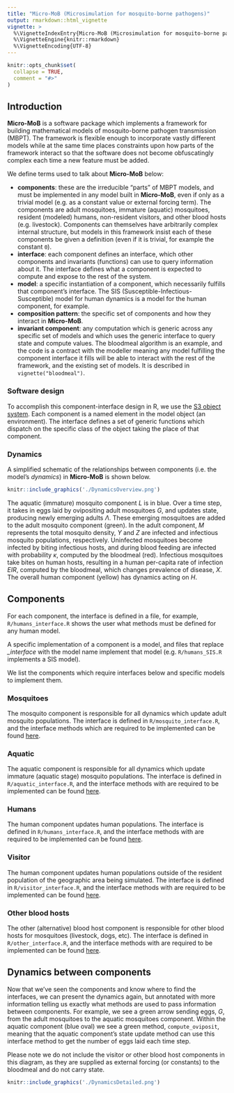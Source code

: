 ```yaml
---
title: "Micro-MoB (Microsimulation for mosquito-borne pathogens)"
output: rmarkdown::html_vignette
vignette: >
  %\VignetteIndexEntry{Micro-MoB (Microsimulation for mosquito-borne pathogens)}
  %\VignetteEngine{knitr::rmarkdown}
  %\VignetteEncoding{UTF-8}
---
```


```r
knitr::opts_chunk$set(
  collapse = TRUE,
  comment = "#>"
)
```

## Introduction

**Micro-MoB** is a software package which implements a framework for building mathematical models of
mosquito-borne pathogen transmission (MBPT). The framework is flexible enough to incorporate vastly different
models while at the same time places constraints upon how parts of the framework interact so that the software does not become obfuscatingly complex each time a new feature must be added.

We define terms used to talk about **Micro-MoB** below:

  * **components**: these are the irreducible "parts" of MBPT models, and must be implemented in any model built
  in **Micro-MoB**, even if only as a trivial model (e.g. as a constant value or external forcing term). The components
  are adult mosquitoes, immature (aquatic) mosquitoes, resident (modeled) humans, non-resident visitors, and other blood hosts
  (e.g. livestock). Components can themselves have arbitrarily complex internal structure, but models in this framework insist
  each of these components be given a definition (even if it is trivial, for example the constant `0`).
  * **interface**: each component defines an interface, which other components and invariants (functions) can use to query
  information about it. The interface defines what a component is expected to compute and expose to the rest of the system.
  * **model**: a specific instantiation of a component, which necessarily fulfills that component's interface. The SIS (Susceptible-Infectious-Susceptible) model for human dynamics is a model for the human component, for example.
  * **composition pattern**: the specific set of components and how they interact in **Micro-MoB**.
  * **invariant component**: any computation which is generic across any specific set of models and which uses the generic interface
  to query state and compute values. The bloodmeal algorithm is an example, and the code
  is a contract with the modeller meaning any model fulfilling the component interface it fills will be able to interact
  with the rest of the framework, and the existing set of models. It is described in `vignette("bloodmeal")`.

### Software design

To accomplish this component-interface design in R, we use the [S3 object system](http://adv-r.had.co.nz/S3.html).
Each component is a named element in the model object (an environment). The interface
defines a set of generic functions which dispatch on the specific class of the object
taking the place of that component.

### Dynamics

A simplified schematic of the relationships between components (i.e. the model's _dynamics_) in
**Micro-MoB** is shown below.

```r
knitr::include_graphics('./DynamicsOverview.png')
```

The aquatic (immature) mosquito component $L$ is in blue. Over a time step, it takes in eggs laid by
ovipositing adult mosquitoes $G$, and updates state, producing newly emerging adults $\Lambda$.
These emerging mosquitoes are added to the adult mosquito component (green). In the adult component,
$M$ represents the total mosquito density, $Y$ and $Z$ are infected and infectious mosquito
populations, respectively. Uninfected mosquitoes become infected by biting infectious hosts,
and during blood feeding are infected with probability $\kappa$, computed by the bloodmeal (red).
Infectious mosquitoes take bites on human hosts, resulting in a human per-capita rate of
infection $EIR$, computed by the bloodmeal, which changes prevalence of disease, $X$. The
overall human component (yellow) has dynamics acting on $H$.

## Components

For each component, the interface is defined in a file, for example, `R/humans_interface.R`
shows the user what methods must be defined for any human model.

A specific implementation of a component is a model, and files that replace _\_interface_ with the
model name implement that model (e.g. `R/humans_SIS.R` implements a SIS model). 

We list the components which require interfaces below and specific models
to implement them.

### Mosquitoes

The mosquito component is responsible for all dynamics which update adult mosquito
populations. The interface is defined in `R/mosquito_interface.R`, and the interface
methods which are required to be implemented can be found [here](https://dd-harp.github.io/ramp.dts/reference/index.html#adult-mosquito-component).

### Aquatic

The aquatic component is responsible for all dynamics which update immature (aquatic
stage) mosquito populations. The interface is defined in `R/aquatic_interface.R`,
and the interface methods with are required to be implemented can be found [here](https://dd-harp.github.io/ramp.dts/reference/index.html#aquatic-immature-mosquito-component).

### Humans

The human component updates human populations. The interface is defined in `R/humans_interface.R`,
and the interface methods with are required to be implemented can be found [here](https://dd-harp.github.io/ramp.dts/reference/index.html#human-component).

### Visitor

The human component updates human populations outside of the resident population of the geographic area being simulated. 
The interface is defined in `R/visitor_interface.R`, and the interface methods with are required to be implemented can be found [here](https://dd-harp.github.io/ramp.dts/reference/index.html#visitor-component).

### Other blood hosts

The other (alternative) blood host component is responsible for other blood hosts for 
mosquitoes (livestock, dogs, etc). The interface is defined in `R/other_interface.R`,
and the interface methods with are required to be implemented can be found [here](https://dd-harp.github.io/ramp.dts/reference/index.html#alternative-blood-hosts-component).

## Dynamics between components

Now that we've seen the components and know where to find the interfaces, we can present
the dynamics again, but annotated with more information telling us exactly what methods
are used to pass information between components. For example, we see a green arrow sending eggs, $G$, 
from the adult mosquitoes to the aquatic mosquitoes component. Within the aquatic component (blue oval)
we see a green method, `compute_oviposit`, meaning that the aquatic component's state update
method can use this interface method to get the number of eggs laid each time step.

Please note we do not include the visitor or other blood host components in this diagram,
as they are supplied as external forcing (or constants) to the bloodmeal and do not carry state.

```r
knitr::include_graphics('./DynamicsDetailed.png')
```
